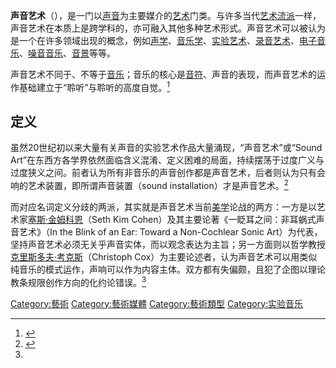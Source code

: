 {{expand|time=2013-10-09T07:23:21+00:00}}
'''声音艺术'''（{{lang-en|sound art}}），是一门以[[声音|声音]]为主要媒介的[[艺术|艺术]]门类。与许多当代[[艺术流派|艺术流派]]一样，声音艺术在本质上是跨学科的，亦可融入其他多种艺术形式。声音艺术可以被认为是一个在许多领域出现的概念，例如[[声学|声学]]、[[音乐学|音乐学]]、[[实验艺术|实验艺术]]、[[录音艺术|录音艺术]]、[[电子音乐|电子音乐]]、[[噪音音乐|噪音音乐]]、[[音景|音景]]等等。

声音艺术不同于、不等于[[音乐|音乐]]；音乐的核心是[[音符|音符]]、声音的表现，而声音艺术的运作基础建立于“聆听”与聆听的高度自觉。<ref name=":0">{{Cite book|title=听觉维度|last=姚|first=大钧|publisher=中国美术学院出版社|year=2019|isbn=9787550320574|location=|pages=2}}</ref>

== 定义 ==
虽然20世纪初以来大量有关声音的实验艺术作品大量涌现，“声音艺术”或“Sound Art”在东西方各学界依然面临含义混淆、定义困难的局面，持续摆荡于过度广义与过度狭义之间。前者认为所有非音乐的声音创作都是声音艺术，后者则认为只有会响的艺术装置，即所谓声音装置（sound installation）才是声音艺术。<ref>{{Cite book|edition=|chapter=簡介|url=https://www.worldcat.org/oclc/824136165|location=Taipei|isbn=978-986-282-077-3|oclc=824136165|last=Lin|last2=林其蔚|title=超越聲音藝術|first=Chiwei|publisher=藝術家出版社|year=2012|pages=6}}</ref>

而对应名词定义分歧的两派，其实就是声音艺术当前[[美学|美学]]论战的两方：一方是以艺术家[[塞斯·金姆科恩|塞斯·金姆科恩]]（Seth Kim Cohen）及其主要论著《一眨耳之间：非耳蜗式声音艺术》（In the Blink of an Ear: Toward a Non-Cochlear Sonic Art）为代表，坚持声音艺术必须无关乎声音实体，而以观念表达为主旨；另一方面则以哲学教授[[克里斯多夫·考克斯|克里斯多夫·考克斯]]（Christoph Cox）为主要论述者，认为声音艺术可以用类似纯音乐的模式运作，声响可以作为内容主体。双方都有失偏颇，且犯了企图以理论教条规限创作方向的化约论错误。<ref name=":0" />

{{西方藝術運動}}
[[Category:藝術|Category:藝術]]
[[Category:藝術媒體|Category:藝術媒體]]
[[Category:藝術類型|Category:藝術類型]]
[[Category:实验音乐|Category:实验音乐]]
